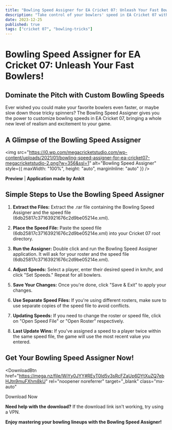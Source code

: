 ```yaml
---
title: "Bowling Speed Assigner for EA Cricket 07: Unleash Your Fast Bowlers!"
description: "Take control of your bowlers' speed in EA Cricket 07 with this handy tool.  Increase or decrease delivery speeds to create a more realistic and exciting game."
date: 2023-12-25
published: true
tags: ["cricket 07", "bowling-tricks"]
---
```


# Bowling Speed Assigner for EA Cricket 07: Unleash Your Fast Bowlers!

## **Dominate the Pitch with Custom Bowling Speeds**

Ever wished you could make your favorite bowlers even faster, or maybe slow down those tricky spinners? The Bowling Speed Assigner gives you the power to customize bowling speeds in EA Cricket 07, bringing a whole new level of realism and excitement to your game.

## **A Glimpse of the Bowling Speed Assigner**

<img
  src="https://i0.wp.com/megacricketstudio.com/wp-content/uploads/2021/01/bowling-speed-assigner-for-ea-cricket07-megacricketstudio-2.png?w=356&ssl=1"
  alt="Bowling Speed Assigner"
  style={{ maxWidth: "100%", height: "auto", marginInline: "auto" }}
/>

**Preview** | **Application made by Ankit**

## **Simple Steps to Use the Bowling Speed Assigner**

1. **Extract the Files:** Extract the .rar file containing the Bowling Speed Assigner and the speed file (6db25817c37163921676c2d9be05214e.xml).

2. **Place the Speed File:** Paste the speed file (6db25817c37163921676c2d9be05214e.xml) into your Cricket 07 root directory.

3. **Run the Assigner:** Double click and run the Bowling Speed Assigner application. It will ask for your roster and the speed file (6db25817c37163921676c2d9be05214e.xml).

4. **Adjust Speeds:** Select a player, enter their desired speed in km/hr, and click "Set Speeds." Repeat for all bowlers.

5. **Save Your Changes:** Once you're done, click "Save & Exit" to apply your changes.

6. **Use Separate Speed Files:** If you're using different rosters, make sure to use separate copies of the speed file to avoid conflicts.

7. **Updating Speeds:** If you need to change the roster or speed file, click on "Open Speed File" or "Open Roster" respectively.

8. **Last Update Wins:** If you've assigned a speed to a player twice within the same speed file, the game will use the most recent value you entered.

## **Get Your Bowling Speed Assigner Now!**

<DownloadBtn
  href="https://mega.nz/file/WiYy0JYY#REyT0ld5v3sRcFZaUp6DYtXuZQ7ebHJtn9muFXhm8kU"
  rel="noopener noreferrer"
  target="_blank"
  class="mx-auto"
>
  Download Now
</DownloadBtn>

**Need help with the download?** If the download link isn't working, try using a VPN.

**Enjoy mastering your bowling lineups with the Bowling Speed Assigner!**
